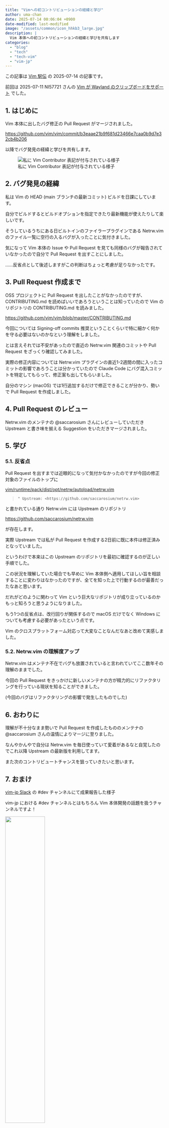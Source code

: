 ```yaml
---
title: "Vimへの初コントリビューションの経緯と学び"
author: uma-chan
date: 2025-07-14 00:06:04 +0900
date-modified: last-modified
image: "/assets/common/icon_hhkb3_large.jpg"
description: |
  Vim 本体への初コントリビューションの経緯と学びを共有します
categories:
  - "blog"
  - "tech"
  - "tech-vim"
  - "vim-jp"
---
```


::: {.callout-note}
この記事は [Vim 駅伝](https://vim-jp.org/ekiden/) の 2025-07-14 の記事です。

前回は 2025-07-11 NI57721 さんの [Vim が Wayland のクリップボードをサポート](https://zenn.dev/vim_jp/articles/wayland-clipboard-feature-in-vim) でした。
:::

## 1. はじめに

Vim 本体に出したバグ修正の Pull Request がマージされました。

<https://github.com/vim/vim/commit/b3eaae21b9f681d23466e7caa0b9d7e32cb4b206>

以降でバグ発見の経緯と学びを共有します。

![私に Vim Contributor 表記が付与されている様子](/assets/2025-07-14-my-first-vim-contribution/vim-contributor.png)

## 2. バグ発見の経緯

私は Vim の HEAD (main ブランチの最新コミット) ビルドを日課にしています。

自分でビルドするとビルドオプションを指定できたり最新機能が使えたりして楽しいです。

そうしているうちにある日ビルトインのファイラープラグインである Netrw.vim のファイル一覧に空行の入るバグが入ったことに気付きました。

気になって Vim 本体の Issue や Pull Request を見ても同様のバグが報告されていなかったので自分で Pull Request を出すことにしました。

……反省点として後述しますがこの判断はちょっと考慮が足りなかったです。

## 3. Pull Request 作成まで

OSS プロジェクトに Pull Request を出したことがなかったのですが、 CONTRIBUTING.md を読めばいいであろうということは知っていたので Vim のリポジトリの CONTRIBUTING.md を読みました。

<https://github.com/vim/vim/blob/master/CONTRIBUTING.md>

今回については Signing-off commits 推奨ということくらいで特に細かく何かを守る必要はないのかなという理解をしました。

とは言えそれでは不安があったので直近の Netrw.vim 関連のコミットや Pull Request をざっくり確認してみました。

実際の修正内容については Netrw.vim プラグインの直近1-2週間の間に入ったコミットの影響であろうことは分かっていたので Claude Code にバグ混入コミットを特定してもらって、修正案も出してもらいました。

自分のマシン (macOS) では1行追加するだけで修正できることが分かり、勢いで Pull Request を作成しました。

## 4. Pull Request のレビュー

Netrw.vim のメンテナの @saccarosium さんにレビューしていただき Upstream と書き味を揃える Suggestion をいただきマージされました。

## 5. 学び

### 5.1. 反省点

Pull Request を出すまでは近眼的になって気付かなかったのですが今回の修正対象のファイルのトップに

[vim/runtime/pack/dist/opt/netrw/autoload/netrw.vim](https://github.com/vim/vim/blob/68ee1cf7de36bdd6e642807c8beda751112aaab8/runtime/pack/dist/opt/netrw/autoload/netrw.vim)

> ```{.vim}
> " Upstream: <https://github.com/saccarosium/netrw.vim>
> ```

と書かれている通り Netrw.vim には Upstream のリポジトリ

<https://github.com/saccarosium/netrw.vim>

が存在します。

実際 Upstream では私が Pull Request を作成する2日前に既に本件は修正済みとなっていました。

というわけで本来はこの Upstream のリポジトリを最初に確認するのが正しい手順でした。

この状況を理解していた場合でも早めに Vim 本体側へ適用してほしい旨を相談することに変わりはなかったのですが、全てを知った上で行動するのが最善だったなあと思います。

だれがどのように関わって Vim という巨大なリポジトリが成り立っているのかもっと知ろうと思うようになりました。

もう1つの反省点は、改行回りが関係するので macOS だけでなく Windows についても考慮する必要があったという点です。

Vim のクロスプラットフォーム対応って大変なことなんだなあと改めて実感しました。

### 5.2. Netrw.vim の理解度アップ

Netrw.vim はメンテナ不在でバグも放置されていると言われていてここ数年その理解のままでした。

今回の Pull Request をきっかけに新しいメンテナの方が精力的にリファクタリングを行っている現状を知ることができました。

(今回のバグはリファクタリングの影響で発生したものでした)

## 6. おわりに

理解が不十分なまま勢いで Pull Request を作成したもののメンテナの @saccarosium さんの温情によりマージに至りました。

なんやかんやで自分は Netrw.vim を毎日使っていて愛着があるなと自覚したのでこれ以降 Upstream の最新版を利用してます。

また次のコントリビュートチャンスを狙っていきたいと思います。

## 7. おまけ

[vim-jp Slack](https://vim-jp.org/docs/chat.html) の #dev チャンネルにて成果報告した様子

vim-jp における #dev チャンネルとはもちろん Vim 本体開発の話題を扱うチャンネルですよ！

![](/assets/2025-07-14-my-first-vim-contribution/vim-jp-igyo.png){width=50%}
